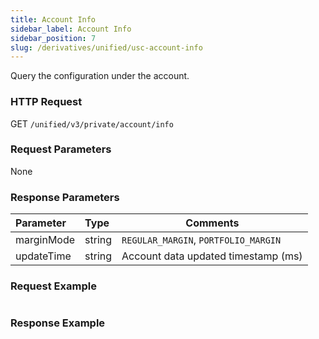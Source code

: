 ```yaml
---
title: Account Info
sidebar_label: Account Info
sidebar_position: 7
slug: /derivatives/unified/usc-account-info
---
```

Query the configuration under the account.

### HTTP Request
GET `/unified/v3/private/account/info`

### Request Parameters
None

### Response Parameters
| Parameter | Type | Comments|
|:----- |:-----|----- |
|marginMode |string |`REGULAR_MARGIN`, `PORTFOLIO_MARGIN`|
|updateTime |string |Account data updated timestamp (ms)|

### Request Example

<Tabs>
<TabItem value="console" label="Console">

```http
```

</TabItem>
</Tabs>

### Response Example

<Tabs>
<TabItem value="response" label="Response">

```json

```
</TabItem>
</Tabs>